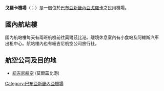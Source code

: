 {{noteTA
|G1 = TO
}}

{{Airport infobox
| box-width        = 30%
| airport_name     = 戈羅卡機場
| nativename = {{lang|en|Goroka Airport}}
| type             = 民用
| run by           = 政府
| city             = [[戈羅卡|戈羅卡]]
| location         = {{PNG}}
| elevation        = 5,282[[英呎|英呎]]/1,610[[米|米]]
| IATA             = GKA
| ICAO             = AYGA
| coordinates      = {{Coord|06|04|54.08|S|145|23|30.77|E|type:airport}}
| runway1_heading  = 17R/35L
| runway1_feet     = 5,400
| runway1_meter    = 1,646
| runway1_surface  = [[柏油|柏油]]
| runway2_heading  = 17L/35R
| runway2_feet     = 3,983
| runway2_meter    = 1,214
| runway2_surface  = [[柏油|柏油]]
| footnotes        = 來源:世界航空數據 [http://worldaerodata.com/wad.cgi?id=PP25780]
}}
'''戈羅卡機場'''（{{lang-en|Goroka Airport}}；{{airport codes|GKA|AYGA}}）是一個位於[[巴布亞新畿內亞|巴布亞新畿內亞]][[戈羅卡|戈羅卡]]之民用機場。
==國內航站樓==
國內航站樓每天有兩班航機前往莫爾茲比港。離境休息室內有小食站及阿維斯汽車出租中心。航站樓內也有紐吉尼航空公司旅行社。
==航空公司及目的地==
*[[紐吉尼航空|紐吉尼航空]] (莫爾茲比港)
{{airport-stub}}
[[Category:巴布亞新畿內亞機場|Category:巴布亞新畿內亞機場]]
